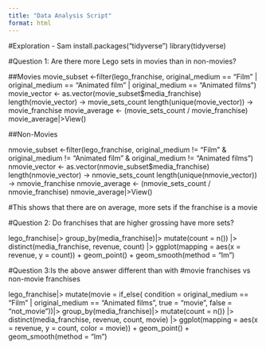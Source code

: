 ```yaml
---
title: "Data Analysis Script"
format: html
---
```


#Exploration - Sam
install.packages("tidyverse")
library(tidyverse)

#Question 1: Are there more Lego sets in movies than in non-movies?

##Movies
movie_subset <-filter(lego_franchise, original_medium == "Film" | original_medium == "Animated film" | original_medium == "Animated films")
movie_vector <- as.vector(movie_subset$media_franchise)
length(movie_vector) -> movie_sets_count
length(unique(movie_vector)) -> movie_franchise
movie_average <- (movie_sets_count / movie_franchise)
movie_average|>View()
 
##Non-Movies

nmovie_subset <-filter(lego_franchise, original_medium != "Film" & original_medium != "Animated film" & original_medium != "Animated films")
nmovie_vector <- as.vector(nmovie_subset$media_franchise)
length(nmovie_vector) -> nmovie_sets_count
length(unique(nmovie_vector)) -> nmovie_franchise
nmovie_average <- (nmovie_sets_count / nmovie_franchise)
nmovie_average|>View()

#This shows that there are on average, more sets if the franchise is a movie

#Question 2: Do franchises that are higher grossing have more sets?

lego_franchise|>
  group_by(media_franchise)|>
  mutate(count = n()) |>
  distinct(media_franchise, revenue, count) |>
  ggplot(mapping = aes(x = revenue,
                       y = count)) +
  geom_point() +
  geom_smooth(method = "lm")

#Question 3:Is the above answer different than with
#movie franchises vs non-movie franchises

lego_franchise|>
  mutate(movie = if_else(
    condition = original_medium == "Film" | original_medium == "Animated films",
    true = "movie",
    false = "not_movie"))|>
  group_by(media_franchise)|>
  mutate(count = n()) |>
  distinct(media_franchise, revenue, count, movie) |>
  ggplot(mapping = aes(x = revenue,
                       y = count,
                       color = movie)) +
  geom_point() +
  geom_smooth(method = "lm")